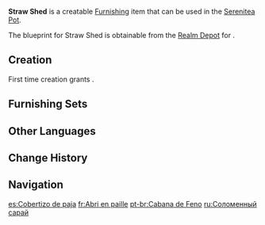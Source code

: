 {{Furnishing Infobox
|id             = 370502
|image          = Item Straw Shed.png
|category       = Building
|subcategory    = Free Booth
|quality        = 2
|adeptal_energy = 30
|load           = 35
|reduced_load   = 24
|description    = A simple open shed that can be set up quickly by only two people.<br>This shed has a rather large canopy, under which three carts or five wild boars may walk abreast.
|blueprint      = Realm Depot
}}
'''Straw Shed''' is a creatable [[Furnishing]] item that can be used in the [[Serenitea Pot]].

The blueprint for Straw Shed is obtainable from the [[Realm Depot]] for {{Item|Realm Currency|24|x=80}}.

==Creation==
First time creation grants {{Item|Trust|24|x=30}}.
{{Recipe
|type = Creation
|time = 12h
|Fir Wood = 8
|sort = Fir Wood
}}

==Furnishing Sets==
{{Craft Usage|type=Furnishing Set}}

==Other Languages==
{{Other Languages
|en      = Straw Shed
|zhs     = 干草货棚
|zhs_rm  = Gāncǎo Huòpéng
|zht     = 乾草貨棚
|zht_rm  = Gāncǎo Huòpéng
|zh_tl   = 
|ja      = 干し草の貨物棚
|ja_rm   = Hoshikusa no Kabutsuhou{{Assumed}}
|ja_tl   = 
|ko      = 건초 헛간
|ko_tl   = Hay Shed
|es      = Cobertizo de paja
|es_tl   = Straw Cover
|fr      = Abri en paille
|fr_tl   = Straw Shelter
|ru      = Соломенный сарай
|ru_tl   = Straw Shed
|th      = โรงเก็บสินค้าหญ้าคา
|th_rm   = 
|th_tl   = 
|vi      = Lều Tranh
|vi_tl   = 
|de      = Strohschuppen
|de_tl   = Straw Shed
|id      = Gudang Jerami
|id_tl   = Hay Shed
|pt      = Cabana de Feno
|pt_tl   = 
}}

==Change History==
{{Change History|1.5}}

==Navigation==
{{Furnishing Navbox|exterior}}

[[es:Cobertizo de paja]]
[[fr:Abri en paille]]
[[pt-br:Cabana de Feno]]
[[ru:Соломенный сарай]]